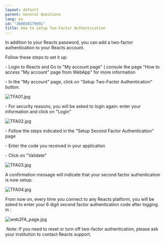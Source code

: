 ```yaml
---
layout: default
parent: General Questions
lang: en
id: "360030179691"
title: How to setup Two-Factor Authentication
---
```

In addition to your Reacts password, you can add a two-factor authentication to your Reacts account.

Follow these steps to set it up:

\- Login to Reacts and Go to "My account page" ( consule the page "How to access "My account" page from WebApp" for more information

\- In the "My account" page, click on "Setup Two-Factor Authentication" button.

![TFA01.jpg](@assets/attachments/TFA01.jpg)

\- For security reasons, you will be asked to login again: enter your information and click on "Login"

![TFA02.jpg](@assets/attachments/TFA02.jpg)

\- Follow the steps indicated in the "Setup Second Factor Authentication" page 

\- Enter the code you received in your application

\- Click on "Validate"

![TFA03.jpg](@assets/attachments/TFA03.jpg)

A confirmation message will indicate that your second factor authentication is now setup:

![TFA04.jpg](@assets/attachments/TFA04.jpg)

From now on, every time you connect to any Reacts platform, you will be asked to enter your 6 digit second factor authentication code after logging in :

![web2FA_page.jpg](@assets/attachments/web2FA_page.jpg)

 Note: If you need to reset or turn off two-factor authentication, please ask your institution to contact Reacts support.


